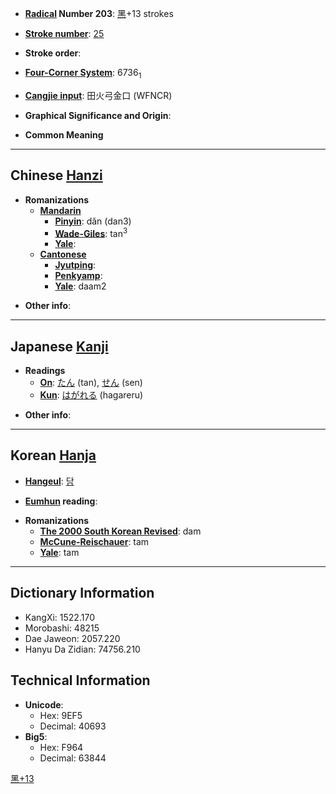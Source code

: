 * '''[[Wiktionary:Chinese radical index| Radical]] Number 203''': [[Wiktionary:Chinese radical index 黑|黑]]+13 strokes

* '''[[Wiktionary:Chinese total strokes index|Stroke number]]''': [[Wiktionary:Chinese total strokes index 25|25]]

* '''Stroke order''': 

* '''[[Wiktionary:Chinese four corner index|Four-Corner System]]''': 6736<sub>1</sub>

* '''[[Wiktionary:Chinese Cangjie index|Cangjie input]]''': 田火弓金口 (WFNCR)

* '''Graphical Significance and Origin''': 

* '''Common Meaning'''

----

== Chinese [[Hanzi]] ==

* '''Romanizations'''
** '''[[Mandarin]]'''
*** '''[[Pinyin]]''': dǎn (dan3)
*** '''[[Wade-Giles]]''': tan<sup>3</sup>
*** '''[[Yale]]''': 
** '''[[Cantonese]]'''
*** '''[[Jyutping]]''':
*** '''[[Penkyamp]]''': 
*** '''[[Yale]]''': daam2

* '''Other info''': 

----

== Japanese [[Kanji]] ==

* '''Readings'''
** '''[[On]]''': [[たん]] (tan), [[せん]] (sen)
** '''[[Kun]]''': [[はがれる]] (hagareru)

* '''Other info''':  

----

== Korean [[Hanja]] ==

* '''[[Hangeul]]''': [[담]]

* '''[[Eumhun]] reading''': 

* '''Romanizations'''
** '''[[The 2000 South Korean Revised Romanization|The 2000 South Korean Revised]]''': dam
** '''[[McCune-Reischauer]]''': tam
** '''[[Yale]]''': tam

----

== Dictionary Information ==

* KangXi: 1522.170
* Morobashi: 48215
* Dae Jaweon: 2057.220
* Hanyu Da Zidian: 74756.210

== Technical Information ==

* '''Unicode''':
** Hex: 9EF5
** Decimal: 40693
* '''Big5''':
** Hex: F964
** Decimal: 63844

[[Category:CJKV Character articles lacking a common meaning|黑+13]]